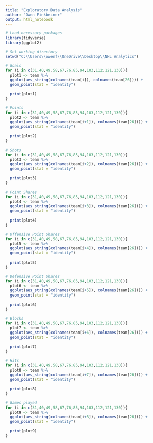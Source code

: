 ---
title: "Exploratory Data Analysis"
author: "Owen Finkbeiner"
output: html_notebook
---

```{r}
# Load necessary packages
library(tidyverse)
library(ggplot2)

# Set working directory
setwd("C:\\Users\\owenf\\OneDrive\\Desktop\\NHL Analytics")
```

```{r}
# Goals
for (i in c(31,40,49,58,67,76,85,94,103,112,121,130)){
  plot1 <- team %>%
  ggplot(aes_string(colnames(team[i]), colnames(team[26]))) +
  geom_point(stat = "identity")
  
  print(plot1)
}
```

```{r}
# Points
for (i in c(31,40,49,58,67,76,85,94,103,112,121,130)){
  plot2 <- team %>%
  ggplot(aes_string(colnames(team[i+1]), colnames(team[26]))) +
  geom_point(stat = "identity")
  
  print(plot2)
}
```

```{r}
# Shots
for (i in c(31,40,49,58,67,76,85,94,103,112,121,130)){
  plot3 <- team %>%
  ggplot(aes_string(colnames(team[i+2]), colnames(team[26]))) +
  geom_point(stat = "identity")
  
  print(plot3)
}
```

```{r}
# Point Shares
for (i in c(31,40,49,58,67,76,85,94,103,112,121,130)){
  plot4 <- team %>%
  ggplot(aes_string(colnames(team[i+3]), colnames(team[26]))) +
  geom_point(stat = "identity")
  
  print(plot4)
}
```

```{r}
# Offensive Point Shares
for (i in c(31,40,49,58,67,76,85,94,103,112,121,130)){
  plot5 <- team %>%
  ggplot(aes_string(colnames(team[i+4]), colnames(team[26]))) +
  geom_point(stat = "identity")
  
  print(plot5)
}
```

```{r}
# Defensive Point Shares
for (i in c(31,40,49,58,67,76,85,94,103,112,121,130)){
  plot6 <- team %>%
  ggplot(aes_string(colnames(team[i+5]), colnames(team[26]))) +
  geom_point(stat = "identity")
  
  print(plot6)
}
```

```{r}
# Blocks
for (i in c(31,40,49,58,67,76,85,94,103,112,121,130)){
  plot7 <- team %>%
  ggplot(aes_string(colnames(team[i+6]), colnames(team[26]))) +
  geom_point(stat = "identity")
  
  print(plot7)
}
```

```{r}
# Hits
for (i in c(31,40,49,58,67,76,85,94,103,112,121,130)){
  plot8 <- team %>%
  ggplot(aes_string(colnames(team[i+7]), colnames(team[26]))) +
  geom_point(stat = "identity")
  
  print(plot8)
}
```

```{r}
# Games played
for (i in c(31,40,49,58,67,76,85,94,103,112,121,130)){
  plot9 <- team %>%
  ggplot(aes_string(colnames(team[i+8]), colnames(team[26]))) +
  geom_point(stat = "identity")
  
  print(plot9)
}
```


